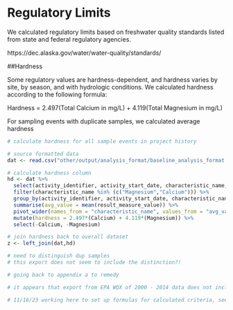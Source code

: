 # Regulatory Limits

We calculated regulatory limits based on freshwater quality standards listed from state and federal regulatory agencies.

https://dec.alaska.gov/water/water-quality/standards/


##Hardness

Some regulatory values are hardness-dependent, and hardness varies by site, by season, and with hydrologic conditions. We calculated hardness according to the following formula:

Hardness = 2.497(Total Calcium in mg/L) + 4.119(Total Magnesium in mg/L)

For sampling events with duplicate samples, we calculated average hardness

```r
# calculate hardness for all sample events in project history

# source formatted data
dat <- read.csv("other/output/analysis_format/baseline_analysis_format.csv")

# calculate hardness column
hd <- dat %>%
  select(activity_identifier, activity_start_date, characteristic_name, result_measure_value) %>%
  filter(characteristic_name %in% (c("Magnesium","Calcium"))) %>%
  group_by(activity_identifier, activity_start_date, characteristic_name) %>%
  summarise(avg_value = mean(result_measure_value)) %>%
  pivot_wider(names_from = "characteristic_name", values_from = "avg_value") %>%
  mutate(hardness = 2.497*(Calcium) + 4.119*(Magnesium)) %>%
  select(-Calcium, -Magnesium)

# join hardness back to overall dataset
z <- left_join(dat,hd)

# need to distinguish dup samples
# this export does not seem to include the distinction?!

# going back to appendix a to remedy

# it appears that export from EPA WQX of 2000 - 2014 data does not include status of samples as DUP or Trip Blank. Are results included at all? Also not that from Summer 2022 - present we are also using field blanks

# 11/16/23 working here to set up formulas for calculated criteria, see spreadsheet other/input/regulatory_limits
  
```

